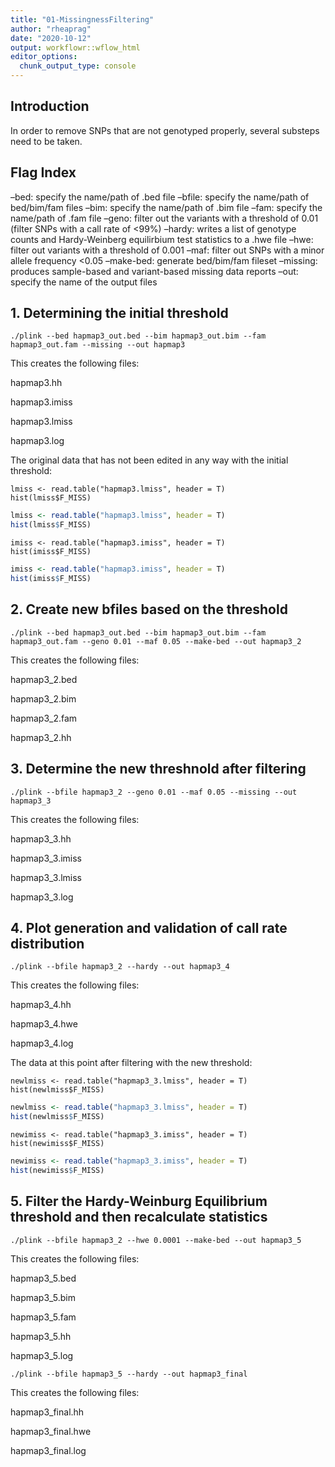 ```yaml
---
title: "01-MissingnessFiltering"
author: "rheaprag"
date: "2020-10-12"
output: workflowr::wflow_html
editor_options:
  chunk_output_type: console
---
```


## Introduction

In order to remove SNPs that are not genotyped properly, several substeps need to be taken. 

## Flag Index
--bed: specify the name/path of .bed file
--bfile: specify the name/path of bed/bim/fam files
--bim: specify the name/path of .bim file
--fam: specify the name/path of .fam file
--geno: filter out the variants with a threshold of 0.01 (filter SNPs with a call rate of <99%)
--hardy: writes a list of genotype counts and Hardy-Weinberg equilirbium test statistics to a .hwe file 
--hwe: filter out variants with a threshold of 0.001
--maf: filter out SNPs with a minor allele frequency <0.05
--make-bed: generate bed/bim/fam fileset
--missing: produces sample-based and variant-based missing data reports
--out: specify the name of the output files

## 1. Determining the initial threshold
```plink
./plink --bed hapmap3_out.bed --bim hapmap3_out.bim --fam hapmap3_out.fam --missing --out hapmap3
```
This creates the following files:

  hapmap3.hh

  hapmap3.imiss

  hapmap3.lmiss

  hapmap3.log
  
The original data that has not been edited in any way with the initial threshold:
```{}
lmiss <- read.table("hapmap3.lmiss", header = T)
hist(lmiss$F_MISS)
```

```r
lmiss <- read.table("hapmap3.lmiss", header = T)
hist(lmiss$F_MISS)
```

```{}
imiss <- read.table("hapmap3.imiss", header = T)
hist(imiss$F_MISS)
```

```r
imiss <- read.table("hapmap3.imiss", header = T)
hist(imiss$F_MISS)
```

## 2. Create new bfiles based on the threshold
```plink
./plink --bed hapmap3_out.bed --bim hapmap3_out.bim --fam hapmap3_out.fam --geno 0.01 --maf 0.05 --make-bed --out hapmap3_2
```
This creates the following files:

  hapmap3_2.bed

  hapmap3_2.bim

  hapmap3_2.fam

  hapmap3_2.hh

## 3. Determine the new threshnold after filtering
```plink
./plink --bfile hapmap3_2 --geno 0.01 --maf 0.05 --missing --out hapmap3_3
```
This creates the following files:

  hapmap3_3.hh

  hapmap3_3.imiss

  hapmap3_3.lmiss

  hapmap3_3.log

## 4. Plot generation and validation of call rate distribution
```plink
./plink --bfile hapmap3_2 --hardy --out hapmap3_4
```
This creates the following files:

  hapmap3_4.hh

  hapmap3_4.hwe

  hapmap3_4.log


The data at this point after filtering with the new threshold:
```{}
newlmiss <- read.table("hapmap3_3.lmiss", header = T)
hist(newlmiss$F_MISS)
```

```r
newlmiss <- read.table("hapmap3_3.lmiss", header = T)
hist(newlmiss$F_MISS)
```

```{}
newimiss <- read.table("hapmap3_3.imiss", header = T)
hist(newimiss$F_MISS)
```

```r
newimiss <- read.table("hapmap3_3.imiss", header = T)
hist(newimiss$F_MISS)
```

## 5. Filter the Hardy-Weinburg Equilibrium threshold and then recalculate statistics
```plink
./plink --bfile hapmap3_2 --hwe 0.0001 --make-bed --out hapmap3_5
```
This creates the following files:

  hapmap3_5.bed

  hapmap3_5.bim

  hapmap3_5.fam

  hapmap3_5.hh

  hapmap3_5.log

```plink
./plink --bfile hapmap3_5 --hardy --out hapmap3_final
```
This creates the following files:

  hapmap3_final.hh
  
  hapmap3_final.hwe
  
  hapmap3_final.log

